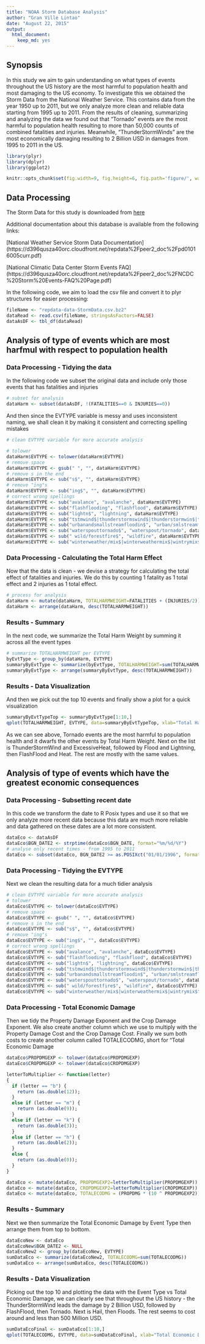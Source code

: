 ```yaml
---
title: "NOAA Storm Database Analysis"
author: "Gran Ville Lintao"
date: "August 22, 2015"
output: 
  html_document: 
    keep_md: yes
---
```


## Synopsis
In this study we aim to gain understanding on what types of events throughout the US history are the most harmful to population health and most damaging to the US economy. To investigate this we obtained the Storm Data from the National Weather Service. This contains data from the year 1950 up to 2011, but we only analyze more clean and reliable data starting from 1995 up to 2011. From the results of cleaning, summarizing and analyzing the data we found out that "Tornado" events are the most harmful to population health resulting to more than 50,000 counts of combined fatalities and injuries. Meanwhile, "ThunderStormWinds" are the most economically damaging resulting to 2 Billion USD in damages from 1995 to 2011 in the US.

<!-- Libraries and Options -->
```r
library(plyr)
library(dplyr)
library(ggplot2)

knitr::opts_chunk$set(fig.width=9, fig.height=6, fig.path='figure/', warning=FALSE, message=FALSE)

```

## Data Processing

The Storm Data for this study is downloaded from
[here](https://d396qusza40orc.cloudfront.net/repdata%2Fdata%2FStormData.csv.bz2)

Additional documentation about this database is available from the following links:

[National Weather Service Storm Data Documentation]
(https://d396qusza40orc.cloudfront.net/repdata%2Fpeer2_doc%2Fpd01016005curr.pdf)

[National Climatic Data Center Storm Events FAQ]
(https://d396qusza40orc.cloudfront.net/repdata%2Fpeer2_doc%2FNCDC%20Storm%20Events-FAQ%20Page.pdf)

In the following code, we aim to load the csv file and convert it to plyr structures for easier processing:

```r
fileName <- "repdata-data-StormData.csv.bz2"
dataRead <- read.csv(fileName, stringsAsFactors=FALSE)
dataAsDF <- tbl_df(dataRead)
```

## Analysis of type of events which are most harfmul with respect to population health

### Data Processing - Tidying the data

In the following code we subset the original data and include only those events that has fatalities and injuries
```r
# subset for analysis
dataHarm <- subset(dataAsDF, !(FATALITIES==0 & INJURIES==0))
```

And then since the EVTYPE variable is messy and uses inconsistent naming, we shall clean it by making it consistent and correcting spelling mistakes
```r
# clean EVTYPE variable for more accurate analysis

# tolower
dataHarm$EVTYPE <- tolower(dataHarm$EVTYPE)
# remove space
dataHarm$EVTYPE <- gsub(" ", "", dataHarm$EVTYPE)
# remove s in the end
dataHarm$EVTYPE <- sub("s$", "", dataHarm$EVTYPE)
# remove "ing"s
dataHarm$EVTYPE <- sub("ing$", "", dataHarm$EVTYPE)
# correct wrong spellings
dataHarm$EVTYPE <- sub("avalance", "avalanche", dataHarm$EVTYPE)
dataHarm$EVTYPE <- sub("flashflooding", "flashflood", dataHarm$EVTYPE)
dataHarm$EVTYPE <- sub("lightn$", "lightning", dataHarm$EVTYPE)
dataHarm$EVTYPE <- sub("tstmwind$|thunderstormswind$|thunderstormwin$|thundertormwind$|thunderstormw$|thunderstormwinds$", "thunderstormwind", dataHarm$EVTYPE)
dataHarm$EVTYPE <- sub("urbanandsmallstreamfloodin$", "urban/smlstreamfld", dataHarm$EVTYPE)
dataHarm$EVTYPE <- sub("waterspouttornado$", "waterspout/tornado", dataHarm$EVTYPE)
dataHarm$EVTYPE <- sub(" wild/forestfire$", "wildfire", dataHarm$EVTYPE)
dataHarm$EVTYPE <- sub("winterweather/mix$|winterweathermix$|wintrymix$", "winterweather", dataHarm$EVTYPE)
```

### Data Processing - Calculating the Total Harm Effect

Now that the data is clean - we devise a strategy for calculating the total effect of fatalities and injuries. 
We do this by counting 1 fatality as 1 total effect and 2 injuries as 1 total effect.
```r
# process for analysis
dataHarm <- mutate(dataHarm, TOTALHARMWEIGHT=FATALITIES + (INJURIES/2))
dataHarm <- arrange(dataHarm, desc(TOTALHARMWEIGHT))
```

### Results - Summary

In the next code, we summarize the Total Harm Weight by summing it across all the event types
```r
# summarize TOTALHARMWEIGHT per EVTYPE 
byEvtType <- group_by(dataHarm, EVTYPE)
summaryByEvtType <- summarize(byEvtType, TOTALHARMWEIGHT=sum(TOTALHARMWEIGHT))
summaryByEvtType <- arrange(summaryByEvtType, desc(TOTALHARMWEIGHT))
```

### Results - Data Visualization
And then we pick out the top 10 events and finally show a plot for a quick visualization
```r
summaryByEvtTypeTop <- summaryByEvtType[1:10,]
qplot(TOTALHARMWEIGHT, EVTYPE, data=summaryByEvtTypeTop, xlab="Total Harm Weight", ylab="Event Type")
```

As we can see above, Tornado events are the most harmful to population health and it dwarfs the other events by Total Harm Weight. Next on the list is ThunderStormWind and ExcessiveHeat, followed by Flood and Lightning, then FlashFlood and Heat. The rest are mostly with the same values.

## Analysis of type of events which have the greatest economic consequences

### Data Processing - Subsetting recent date
In this code we transform the date to R Posix types and use it so that we only analyze more recent data because this data are much more reliable and data gathered on these dates are a lot more consistent.

```r
dataEco <- dataAsDF
dataEco$BGN_DATE2 <- strptime(dataEco$BGN_DATE, format="%m/%d/%Y")
# analyse only recent times - from 1995 to 2011
dataEco <- subset(dataEco, BGN_DATE2 >= as.POSIXct("01/01/1996", format="%m/%d/%Y"))
```

### Data Processing - Tidying the EVTYPE
Next we clean the resulting data for a much tidier analysis
```r
# clean EVTYPE variable for more accurate analysis
# tolower
dataEco$EVTYPE <- tolower(dataEco$EVTYPE)
# remove space
dataEco$EVTYPE <- gsub(" ", "", dataEco$EVTYPE)
# remove s in the end
dataEco$EVTYPE <- sub("s$", "", dataEco$EVTYPE)
# remove "ing"s
dataEco$EVTYPE <- sub("ing$", "", dataEco$EVTYPE)
# correct wrong spellings
dataEco$EVTYPE <- sub("avalance", "avalanche", dataEco$EVTYPE)
dataEco$EVTYPE <- sub("flashflooding", "flashflood", dataEco$EVTYPE)
dataEco$EVTYPE <- sub("lightn$", "lightning", dataEco$EVTYPE)
dataEco$EVTYPE <- sub("tstmwind$|thunderstormswind$|thunderstormwin$|thundertormwind$|thunderstormw$|thunderstormwinds$", "thunderstormwind", dataEco$EVTYPE)
dataEco$EVTYPE <- sub("urbanandsmallstreamfloodin$", "urban/smlstreamfld", dataEco$EVTYPE)
dataEco$EVTYPE <- sub("waterspouttornado$", "waterspout/tornado", dataEco$EVTYPE)
dataEco$EVTYPE <- sub(" wild/forestfire$", "wildfire", dataEco$EVTYPE)
dataEco$EVTYPE <- sub("winterweather/mix$|winterweathermix$|wintrymix$", "winterweather", dataEco$EVTYPE)
```

### Data Processing - Total Economic Damage
Then we tidy the Property Damage Exponent and the Crop Damage Exponent.
We also create another column which we use to multiply with the Property Damage Cost and the Crop Damage Cost.
Finally we sum both costs to create another column called TOTALECODMG, short for "Total Economic Damage

```r
dataEco$PROPDMGEXP <- tolower(dataEco$PROPDMGEXP)
dataEco$CROPDMGEXP <- tolower(dataEco$CROPDMGEXP)

letterToMultiplier <- function(letter) 
{
  if (letter == "b") {
    return (as.double(12));
  }
  else if (letter == "m") {
    return (as.double(9));
  }
  else if (letter == "k") {
    return (as.double(3));
  }
  else if (letter == "h") {
    return (as.double(2));
  }
  else {
    return (as.double(0));
  }
}

dataEco <- mutate(dataEco, PROPDMGEXP2=letterToMultiplier(PROPDMGEXP))
dataEco <- mutate(dataEco, CROPDMGEXP2=letterToMultiplier(CROPDMGEXP))
dataEco <- mutate(dataEco, TOTALECODMG = (PROPDMG * (10 ^ PROPDMGEXP2)) + (CROPDMG * (10^CROPDMGEXP2)))
```

### Results - Summary
Next we then summarize the Total Economic Damage by Event Type then arrange them from top to bottom.
```r
dataEcoNew <- dataEco
dataEcoNew$BGN_DATE2 <- NULL
dataEcoNew2 <- group_by(dataEcoNew, EVTYPE)
sumDataEco <- summarize(dataEcoNew2, TOTALECODMG=sum(TOTALECODMG))
sumDataEco <- arrange(sumDataEco, desc(TOTALECODMG))
```

### Results - Data Visualization
Picking out the top 10 and plotting the data with the Event Type vs Total Economic Damage, we can clearly see that throughout the US history - the ThunderStormWind leads the damage by 2 Billion USD, followed by FlashFlood, then Tornado. Next is Hail, then Floods. The rest seems to cost around and less than 500 Million USD.

```r
sumDataEcoFinal <- sumDataEco[1:10,]
qplot(TOTALECODMG, EVTYPE, data=sumDataEcoFinal, xlab="Total Economic Damage", ylab="Event Type")
```



